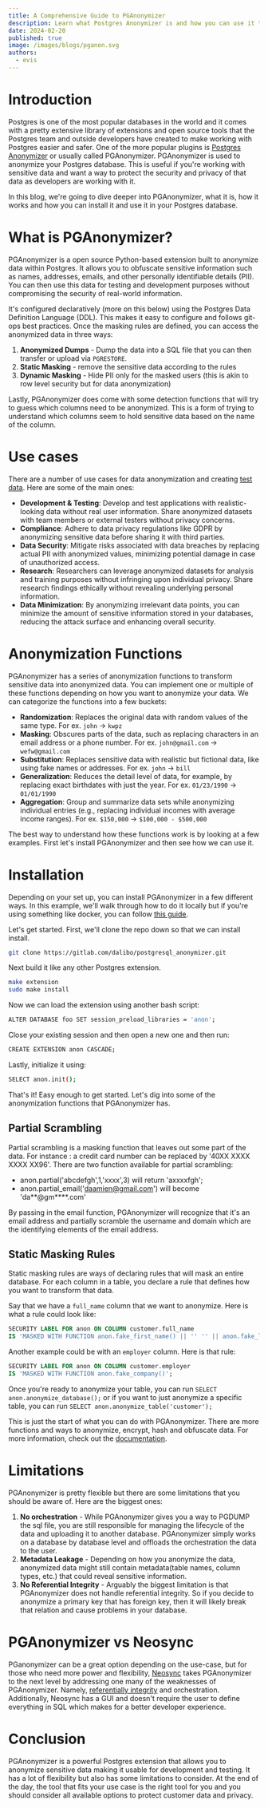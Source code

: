 ```yaml
---
title: A Comprehensive Guide to PGAnonymizer
description: Learn what Postgres Anonymizer is and how you can use it to anonymize data in Postgres.
date: 2024-02-20
published: true
image: /images/blogs/pganon.svg
authors:
  - evis
---
```


# Introduction

Postgres is one of the most popular databases in the world and it comes with a pretty extensive library of extensions and open source tools that the Postgres team and outside developers have created to make working with Postgres easier and safer. One of the more popular plugins is [Postgres Anonymizer](https://postgresql-anonymizer.readthedocs.io/en/stable/) or usually called PGAnonymizer. PGAnonymizer is used to anonymize your Postgres database. This is useful if you're working with sensitive data and want a way to protect the security and privacy of that data as developers are working with it.

In this blog, we're going to dive deeper into PGAnonymizer, what it is, how it works and how you can install it and use it in your Postgres database.

# What is PGAnonymizer?

PGAnonymizer is a open source Python-based extension built to anonymize data within Postgres. It allows you to obfuscate sensitive information such as names, addresses, emails, and other personally identifiable details (PII). You can then use this data for testing and development purposes without compromising the security of real-world information.

It's configured declaratively (more on this below) using the Postgres Data Definition Language (DDL). This makes it easy to configure and follows git-ops best practices. Once the masking rules are defined, you can access the anonymized data in three ways:

1. **Anonymized Dumps** - Dump the data into a SQL file that you can then transfer or upload via `PGRESTORE`.
2. **Static Masking** - remove the sensitive data according to the rules
3. **Dynamic Masking** - Hide PII only for the masked users (this is akin to row level security but for data anonymization)

Lastly, PGAnonymizer does come with some detection functions that will try to guess which columns need to be anonymized. This is a form of trying to understand which columns seem to hold sensitive data based on the name of the column.

# Use cases

There are a number of use cases for data anonymization and creating [test data](/blog/what-is-test-data). Here are some of the main ones:

- **Development & Testing**: Develop and test applications with realistic-looking data without real user information. Share anonymized datasets with team members or external testers without privacy concerns.
- **Compliance**: Adhere to data privacy regulations like GDPR by anonymizing sensitive data before sharing it with third parties.
- **Data Security**: Mitigate risks associated with data breaches by replacing actual PII with anonymized values, minimizing potential damage in case of unauthorized access.
- **Research**: Researchers can leverage anonymized datasets for analysis and training purposes without infringing upon individual privacy. Share research findings ethically without revealing underlying personal information.
- **Data Minimization**: By anonymizing irrelevant data points, you can minimize the amount of sensitive information stored in your databases, reducing the attack surface and enhancing overall security.

# Anonymization Functions

PGAnonymizer has a series of anonymization functions to transform sensitive data into anonymized data. You can implement one or multiple of these functions depending on how you want to anonymize your data. We can categorize the functions into a few buckets:

- **Randomization**: Replaces the original data with random values of the same type. For ex. `john` -> `kwpz`
- **Masking**: Obscures parts of the data, such as replacing characters in an email address or a phone number. For ex. `john@gmail.com` -> `wefw@gmail.com`
- **Substitution**: Replaces sensitive data with realistic but fictional data, like using fake names or addresses. For ex. `john` -> `bill`
- **Generalization**: Reduces the detail level of data, for example, by replacing exact birthdates with just the year. For ex. `01/23/1990` -> `01/01/1990`
- **Aggregation**: Group and summarize data sets while anonymizing individual entries (e.g., replacing individual incomes with average income ranges). For ex. `$150,000` -> `$100,000 - $500,000`

The best way to understand how these functions work is by looking at a few examples. First let's install PGAnonymizer and then see how we can use it.

# Installation

Depending on your set up, you can install PGAnonymizer in a few different ways. In this example, we'll walk through how to do it locally but if you're using something like docker, you can follow [this guide](https://postgresql-anonymizer.readthedocs.io/en/stable/INSTALL/#install-with-docker).

Let's get started. First, we'll clone the repo down so that we can install install.

```bash
git clone https://gitlab.com/dalibo/postgresql_anonymizer.git
```

Next build it like any other Postgres extension.

```bash
make extension
sudo make install
```

Now we can load the extension using another bash script:

```bash
ALTER DATABASE foo SET session_preload_libraries = 'anon';
```

Close your existing session and then open a new one and then run:

```bash
CREATE EXTENSION anon CASCADE;
```

Lastly, initialize it using:

```bash
SELECT anon.init();
```

That's it! Easy enough to get started. Let's dig into some of the anonymization functions that PGAnonymizer has.

## Partial Scrambling

Partial scrambling is a masking function that leaves out some part of the data. For instance : a credit card number can be replaced by '40XX XXXX XXXX XX96'. There are two function available for partial scrambling:

- anon.partial('abcdefgh',1,'xxxx',3) will return 'axxxxfgh';
- anon.partial_email('daamien@gmail.com') will become 'da**@gm\*\***.com'

By passing in the email function, PGAnonymizer will recognize that it's an email address and partially scramble the username and domain which are the identifying elements of the email address.

## Static Masking Rules

Static masking rules are ways of declaring rules that will mask an entire database. For each column in a table, you declare a rule that defines how you want to transform that data.

Say that we have a `full_name` column that we want to anonymize. Here is what a rule could look like:

```sql
SECURITY LABEL FOR anon ON COLUMN customer.full_name
IS 'MASKED WITH FUNCTION anon.fake_first_name() || '' '' || anon.fake_last_name()';
```

Another example could be with an `employer` column. Here is that rule:

```sql
SECURITY LABEL FOR anon ON COLUMN customer.employer
IS 'MASKED WITH FUNCTION anon.fake_company()';
```

Once you're ready to anonymize your table, you can run `SELECT anon.anonymize_database();` or if you want to just anonymize a specific table, you can run `SELECT anon.anonymize_table('customer');`

This is just the start of what you can do with PGAnonymizer. There are more functions and ways to anonymize, encrypt, hash and obfuscate data. For more information, check out the [documentation](https://postgresql-anonymizer.readthedocs.io/en/stable/).

# Limitations

PGAnonymizer is pretty flexible but there are some limitations that you should be aware of. Here are the biggest ones:

1. **No orchestration** - While PGAnonymizer gives you a way to PGDUMP the sql file, you are still responsible for managing the lifecycle of the data and uploading it to another database. PGAnonymizer simply works on a database by database level and offloads the orchestration the data to the user.
2. **Metadata Leakage** - Depending on how you anonymize the data, anonymized data might still contain metadata(table names, column types, etc.) that could reveal sensitive information.
3. **No Referential Integrity** - Arguably the biggest limitation is that PGAnonymizer does not handle referential integrity. So if you decide to anonymize a primary key that has foreign key, then it will likely break that relation and cause problems in your database.

# PGAnonymizer vs Neosync

PGanonymizer can be a great option depending on the use-case, but for those who need more power and flexibility, [Neosync](https://www.neosync.dev) takes PGAnonymizer to the next level by addressing one many of the weaknesses of PGAnonymizer. Namely, [referentially integrity](/blog/referential-integrity) and orchestration. Additionally, Neosync has a GUI and doesn't require the user to define everything in SQL which makes for a better developer experience.

# Conclusion

PGAnonymizer is a powerful Postgres extension that allows you to anonymize sensitive data making it usable for development and testing. It has a lot of flexibility but also has some limitations to consider. At the end of the day, the tool that fits your use case is the right tool for you and you should consider all available options to protect customer data and privacy.
